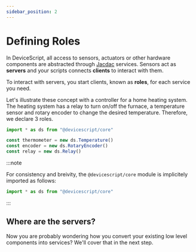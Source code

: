 ```yaml
---
sidebar_position: 2
---
```


# Defining Roles

In DeviceScript, all access to sensors, actuators or other hardware components
are abstracted through [Jacdac](https://aka.ms/jacdac) services.
Sensors act as **servers** and your scripts connects **clients** to interact with them.

To interact with servers, you start clients, known as **roles**, for each service you need.

Let's illustrate these concept with a controller for a home heating system.
The heating system has a relay to turn on/off the furnace, a temperature sensor and
rotary encoder to change the desired temperature.
Therefore, we declare 3 roles.

```ts
import * as ds from "@devicescript/core"

const thermometer = new ds.Temperature()
const encoder = new ds.RotaryEncoder()
const relay = new ds.Relay()
```

:::note

For consistency and breivity, the `@devicescript/core` module
is implicitely imported as follows:

```ts skip no-run
import * as ds from "@devicescript/core"
```

:::

## Where are the servers?

Now you are probably wondering how you convert your existing low level components into services? We'll cover that in the next step.
